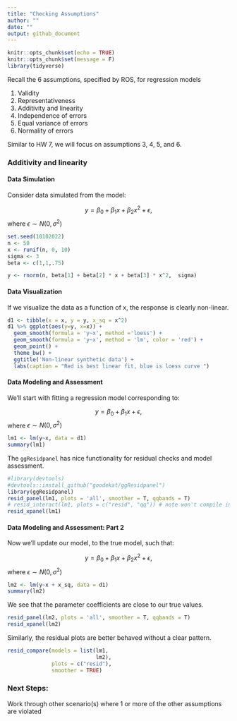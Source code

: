 ```yaml
---
title: "Checking Assumptions"
author: ""
date: ""
output: github_document
---
```


```r
knitr::opts_chunk$set(echo = TRUE)
knitr::opts_chunk$set(message = F)
library(tidyverse)
```

Recall the 6 assumptions, specified by ROS, for regression models

1. Validity
2. Representativeness
3. Additivity and linearity
4. Independence of errors
5. Equal variance of errors
6. Normality of errors

Similar to HW 7, we will focus on assumptions 3, 4, 5, and 6.

### Additivity and linearity


#### Data Simulation 

Consider data simulated from the model:

$$y = \beta_0 + \beta_1 x + \beta_2 x^2 + \epsilon,$$
where $\epsilon \sim N(0,\sigma^2)$


```r
set.seed(10102022)
n <- 50
x <- runif(n, 0, 10)
sigma <- 3
beta <- c(1,1,.75)

y <- rnorm(n, beta[1] + beta[2] * x + beta[3] * x^2,  sigma)
```

#### Data Visualization 

If we visualize the data as a function of x, the response is clearly non-linear.

```r
d1 <- tibble(x = x, y = y, x_sq = x^2)
d1 %>% ggplot(aes(y=y, x=x)) + 
  geom_smooth(formula = 'y~x', method ='loess') + 
  geom_smooth(formula = 'y~x', method = 'lm', color = 'red') + 
  geom_point() +
  theme_bw() +
  ggtitle('Non-linear synthetic data') +
  labs(caption = "Red is best linear fit, blue is loess curve ")
```

#### Data Modeling and Assessment

We'll start with fitting a regression model corresponding to:

$$y = \beta_0 + \beta_1 x + \epsilon,$$
where $\epsilon \sim N(0,\sigma^2)$

```r
lm1 <- lm(y~x, data = d1)
summary(lm1)
```

The `ggResidpanel` has nice functionality for residual checks and model assessment.
```r
#library(devtools)
#devtools::install_github("goodekat/ggResidpanel")
library(ggResidpanel)
resid_panel(lm1, plots = 'all', smoother = T, qqbands = T)
# resid_interact(lm1, plots = c("resid", "qq")) # note won't compile in non HTML formats
resid_xpanel(lm1)
```

#### Data Modeling and Assessment: Part 2

Now we'll update our model, to the true model, such that:

$$y = \beta_0 + \beta_1 x + \beta_2 x^2 +  \epsilon,$$
where $\epsilon \sim N(0,\sigma^2)$


```r
lm2 <- lm(y~x + x_sq, data = d1)
summary(lm2)
```

We see that the parameter coefficients are close to our true values.

```r
resid_panel(lm2, plots = 'all', smoother = T, qqbands = T)
resid_xpanel(lm2)
```

Similarly, the residual plots are better behaved without a clear pattern.

```r
resid_compare(models = list(lm1, 
                            lm2),
              plots = c("resid"),
              smoother = TRUE)
```

### Next Steps:

Work through other scenario(s) where 1 or more of the other assumptions are violated